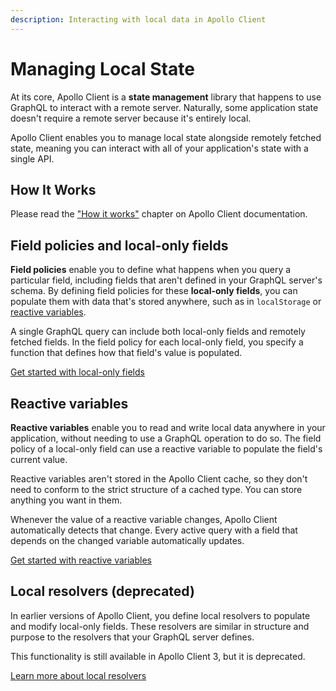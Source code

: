 ```yaml
---
description: Interacting with local data in Apollo Client
---
```


# Managing Local State

At its core, Apollo Client is a **state management** library that happens to use GraphQL to interact
with a remote server. Naturally, some application state doesn't require a remote server because it's
entirely local.

Apollo Client enables you to manage local state alongside remotely fetched state, meaning you can
interact with all of your application's state with a single API.

## How It Works

Please read the
["How it works"](https://www.apollographql.com/docs/react/local-state/local-state-management/#how-it-works)
chapter on Apollo Client documentation.

## Field policies and local-only fields

**Field policies** enable you to define what happens when you query a particular field, including
fields that aren't defined in your GraphQL server's schema. By defining field policies for these
**local-only fields**, you can populate them with data that's stored anywhere, such as in
`localStorage` or [reactive variables](#reactive-variables).

A single GraphQL query can include both local-only fields and remotely fetched fields. In the field
policy for each local-only field, you specify a function that defines how that field's value is
populated.

[Get started with local-only fields](./managing-state-with-field-policies)

## Reactive variables

**Reactive variables** enable you to read and write local data anywhere in your application, without
needing to use a GraphQL operation to do so. The field policy of a local-only field can use a
reactive variable to populate the field's current value.

Reactive variables aren't stored in the Apollo Client cache, so they don't need to conform to the
strict structure of a cached type. You can store anything you want in them.

Whenever the value of a reactive variable changes, Apollo Client automatically detects that change.
Every active query with a field that depends on the changed variable automatically updates.

[Get started with reactive variables](./reactive-variables)

## Local resolvers (deprecated)

In earlier versions of Apollo Client, you define local resolvers to populate and modify local-only
fields. These resolvers are similar in structure and purpose to the resolvers that your GraphQL
server defines.

This functionality is still available in Apollo Client 3, but it is deprecated.

[Learn more about local resolvers](https://www.apollographql.com/docs/react/local-state/local-resolvers/)

